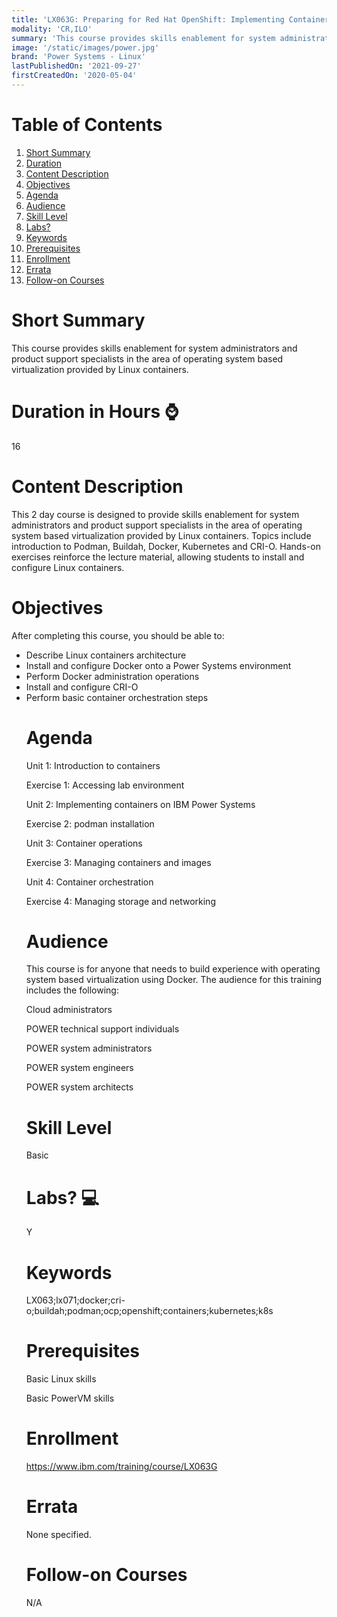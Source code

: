 ```yaml
---
title: 'LX063G: Preparing for Red Hat OpenShift: Implementing Containers on IBM Power Systems'
modality: 'CR,ILO'
summary: 'This course provides skills enablement for system administrators and product support specialists in the area of operating system based virtualization provided by Linux containers.'
image: '/static/images/power.jpg'
brand: 'Power Systems - Linux'
lastPublishedOn: '2021-09-27'
firstCreatedOn: '2020-05-04'
---
```

# Table of Contents
1.  [Short Summary](#short-summary)
2.  [Duration](#duration-in-hours-)
3.  [Content Description](#content-description)
4.  [Objectives](#objectives)
5.  [Agenda](#agenda)
6.  [Audience](#audience)
7.  [Skill Level](#skill-level)
8.  [Labs?](#labs-)
9.  [Keywords](#keywords)
10. [Prerequisites](#prerequisites)
11. [Enrollment](#enrollment)
12. [Errata](#errata)
13. [Follow-on Courses](#follow-on-courses)

# Short Summary
This course provides skills enablement for system administrators and product support specialists in the area of operating system based virtualization provided by Linux containers.

# Duration in Hours ⌚
16

# Content Description
<p>This 2 day course is designed to provide skills enablement for system administrators and product support specialists in the area of operating system based virtualization provided by Linux containers. Topics include introduction to Podman, Buildah, Docker, Kubernetes and CRI-O. Hands-on exercises reinforce the lecture material, allowing students to install and configure Linux containers.</p>

# Objectives
<p>After completing this course, you should be able to:</p><ul /><li />Describe Linux containers architecture<li />Install and configure Docker onto a Power Systems environment<li />Perform Docker administration operations<li />Install and configure CRI-O<li />Perform basic container orchestration steps

# Agenda
<p>Unit 1: Introduction to containers</p><p>Exercise 1: Accessing lab environment</p><p>Unit 2: Implementing containers on IBM Power Systems</p><p>Exercise 2: podman installation</p><p>Unit 3: Container operations</p><p>Exercise 3: Managing containers and images</p><p>Unit 4: Container orchestration</p><p>Exercise 4: Managing storage and networking</p>

# Audience
<p>This course is for anyone that needs to build experience with operating system based virtualization using Docker. The audience for this training includes the following:</p><p>Cloud administrators</p><p>POWER technical support individuals</p><p>POWER system administrators</p><p>POWER system engineers</p><p>POWER system architects</p>

# Skill Level
Basic               

# Labs? 💻
Y

# Keywords
LX063;lx071;docker;cri-o;buildah;podman;ocp;openshift;containers;kubernetes;k8s

# Prerequisites
<p>Basic Linux skills</p><p>Basic PowerVM skills&nbsp;</p>

# Enrollment
https://www.ibm.com/training/course/LX063G

# Errata
None specified.

# Follow-on Courses
N/A

